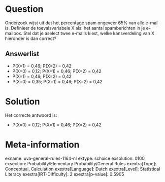 Question
========

Onderzoek wijst uit dat het percentage spam ongeveer 65% van alle e-mail
is. Definieer de toevalsvariabele X als: het aantal spamberichten in je
e-mailbox. Stel dat je aselect twee e-mails kiest, welke kansverdeling
van X hieronder is dan correct?

Answerlist
----------

* P(X=1) = 0,46; P(X=2) = 0,42
* P(X=0) = 0,12; P(X=1) = 0,46; P(X=2) = 0,42
* P(X=1) = 0,46; P(X=2) = 0,42
* P(X=0) = 0,35; P(X=1) = 0,46; P(X=2) = 0,42

Solution
========

Het correcte antwoord is: 

* P(X=0) = 0,12; P(X=1) = 0,46; P(X=2) = 0,42

Meta-information
================
exname: uva-general-rules-1164-nl
extype: schoice
exsolution: 0100
exsection: Probability/Elementary Probability/General Rules 
exextra[Type]: Conceptual, Calculation
exextra[Language]: Dutch
exextra[Level]: Statistical Literacy
exextra[IRT-Difficulty]: 2
exextra[p-value]: 0.5905
